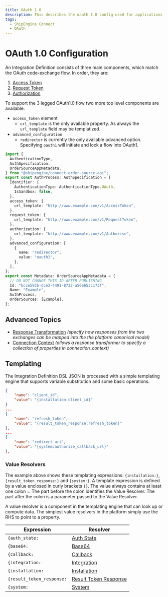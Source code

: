 ```yaml
---
title: OAuth 1.0
description: This describes the oauth 1.0 config used for applications
tags:
  - ShipEngine Connect
  - OAuth
---
```


# OAuth 1.0 Configuration
An Integration Definition consists of three main components, which match the
OAuth code-exchange flow. In order, they are:

1. [Access Token]()
1. [Request Token](./flow/request-token.mdx)
1. [Authorization](./flow/authorization.mdx)


To support the 3 legged OAuth1.0 flow two more top level components are available:

- `access_token` element
  - `url_template` is the only available property. As always the `url_template` field may be templatized.
- `advanced_configuration`
  - `redirector` is currently the only available advanced option. Specifying `oauth1` will initiate and lock a flow into OAuth1.

```typescript
import {
  AuthenticationType,
  AuthSpecification,
  OrderSourceAppMetadata,
} from "@shipengine/connect-order-source-api";
export const AuthProcess: AuthSpecification = {
  Identifier: {
    AuthenticationType: AuthenticationType.OAuth,
    IsSandbox: false,
  },
  access_token: {
    url_template: "http://www.example.com/v1/AccessToken",
  },
  request_token: {
    url_template: "http://www.example.com/v1/RequestToken",
  },
  authorization: {
    url_template: "http://www.example.com/v1/Authorise",
  },
  advanced_configuration: [
    {
      name: "redirector",
      value: "oauth1",
    },
  ],
};
export const Metadata: OrderSourceAppMetadata = {
  // DO NOT CHANGE THIS ID AFTER PUBLISHING
  Id: "bcce593b-dce3-4491-8722-a56e653c173f",
  Name: "Example",
  AuthProcess,
  OrderSources: [Example],
};
```
## Advanced Topics
- [Response Transformation](./advanced/response-transformation.mdx) *(specify how responses from the two exchanges can be mapped into the the platform canonical model)*
- [Connection Context](./advanced/connection-context.mdx) *(allows a response transformer to specify a collection of properties in connection_context)*

## Templating

The Integration Definition DSL JSON is processed with a simple templating engine
that supports variable substitution and some basic operations.


```json
{
    "name": "client_id",
    "value": "{installation:client_id}"
}
...
{
    "name": "refresh_token",
    "value": "{result_token_response:refresh_token}"
},
...
{
    "name": "redirect_uri",
    "value": "{system:authorize_callback_url}"
},
```

### Value Resolvers

The example above shows these templating expressions:
`{installation:}`, `{result_token_response:}` and `{system:}`. A template expression
is defined by a value enclosed in curly brackets `{}`. The value always
contains at least one colon `:`. The part before the colon identifies the Value Resolver.
The part after the colon is a parameter passed to the Value Resolver.

A value resolver is a component in the templating engine that can look up or 
compute data. The simplest value resolvers in the platform simply use the RHS to point to a property.

| Expression  | Resolver |
| ----------- | ----------- |
| `{auth_state:` | [Auth State](./resolver/auth-state.mdx) |
| `{base64:` | [Base64](./resolver/base64.mdx) |
| `{callback:` | [Callback](./resolver/callback.mdx) |
| `{integration:` | [Integration](./resolver/integration.mdx) |
| `{installation:` | [Installation](./resolver/installation.mdx) |
| `{result_token_response:` | [Result Token Response](./resolver/result-token-response.mdx) |
| `{system:` | [System](./resolver/system.mdx) |

<Pager
  prev="./index.mdx" prevTitle="OAuth Configuration"
/>
